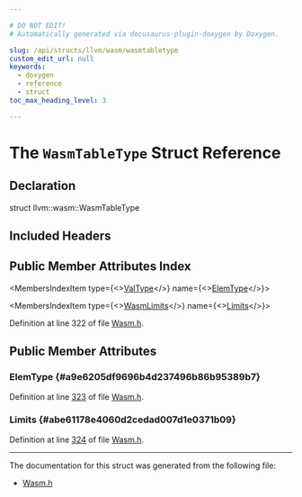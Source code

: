 ```yaml
---

# DO NOT EDIT!
# Automatically generated via docusaurus-plugin-doxygen by Doxygen.

slug: /api/structs/llvm/wasm/wasmtabletype
custom_edit_url: null
keywords:
  - doxygen
  - reference
  - struct
toc_max_heading_level: 3

---
```





# The `WasmTableType` Struct Reference

<DoxygenPage pluginConfig={pluginConfig}>



## Declaration

<CodeBlock>struct llvm::wasm::WasmTableType</CodeBlock>

## Included Headers

<IncludesList>
<IncludesListItem
  filePath="llvm/BinaryFormat/Wasm.h"
  permalink="/docs/api/files/include/include/llvm/include/llvm/binaryformat/wasm-h"
  isLocal="true" />
</IncludesList>

## Public Member Attributes Index

<MembersIndex>

<MembersIndexItem
  type={<><a href="/docs/api/namespaces/llvm/wasm/#a0ef8084534e2fa2859faac16914a7ff8">ValType</a></>}
  name={<><a href="#a9e6205df9696b4d237496b86b95389b7">ElemType</a></>}>
</MembersIndexItem>

<MembersIndexItem
  type={<><a href="/docs/api/structs/llvm/wasm/wasmlimits">WasmLimits</a></>}
  name={<><a href="#abe61178e4060d2cedad007d1e0371b09">Limits</a></>}>
</MembersIndexItem>

</MembersIndex>


Definition at line 322 of file <a href="/docs/api/files/include/include/llvm/include/llvm/binaryformat/wasm-h">Wasm.h</a>.

<SectionDefinition>

## Public Member Attributes

### ElemType {#a9e6205df9696b4d237496b86b95389b7}

<MemberDefinition
  prototype="ValType llvm::wasm::WasmTableType::ElemType">

Definition at line <a href="/docs/api/files/include/include/llvm/include/llvm/binaryformat/wasm-h/#l00323">323</a> of file <a href="/docs/api/files/include/include/llvm/include/llvm/binaryformat/wasm-h">Wasm.h</a>.
</MemberDefinition>

### Limits {#abe61178e4060d2cedad007d1e0371b09}

<MemberDefinition
  prototype="WasmLimits llvm::wasm::WasmTableType::Limits">

Definition at line <a href="/docs/api/files/include/include/llvm/include/llvm/binaryformat/wasm-h/#l00324">324</a> of file <a href="/docs/api/files/include/include/llvm/include/llvm/binaryformat/wasm-h">Wasm.h</a>.
</MemberDefinition>

</SectionDefinition>

<hr/>

The documentation for this struct was generated from the following file:

<ul>
<li><a href="/docs/api/files/include/include/llvm/include/llvm/binaryformat/wasm-h">Wasm.h</a></li>
</ul>

</DoxygenPage>
